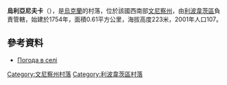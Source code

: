 {{coord|49|16|6|N|29|5|24|E|scale:30000|display=title}}

'''烏利亞尼夫卡'''（{{lang-uk|Улянівка}}），是[[烏克蘭|烏克蘭]]的村落，位於該國西南部[[文尼察州|文尼察州]]，由[[利波韋茨區|利波韋茨區]]負責管轄，始建於1754年，面積0.61平方公里，海拔高度223米，2001年人口107。

==參考資料==
* [http://weather.in.ua/ua/vinnickaja/26891 Погода в селі ] {{Wayback|url=http://weather.in.ua/ua/vinnickaja/26891 |date=20181020011810 }}

[[Category:文尼察州村落|Category:文尼察州村落]]
[[Category:利波韋茨區村落|Category:利波韋茨區村落]]


{{Vinnytsia-geo-stub}}